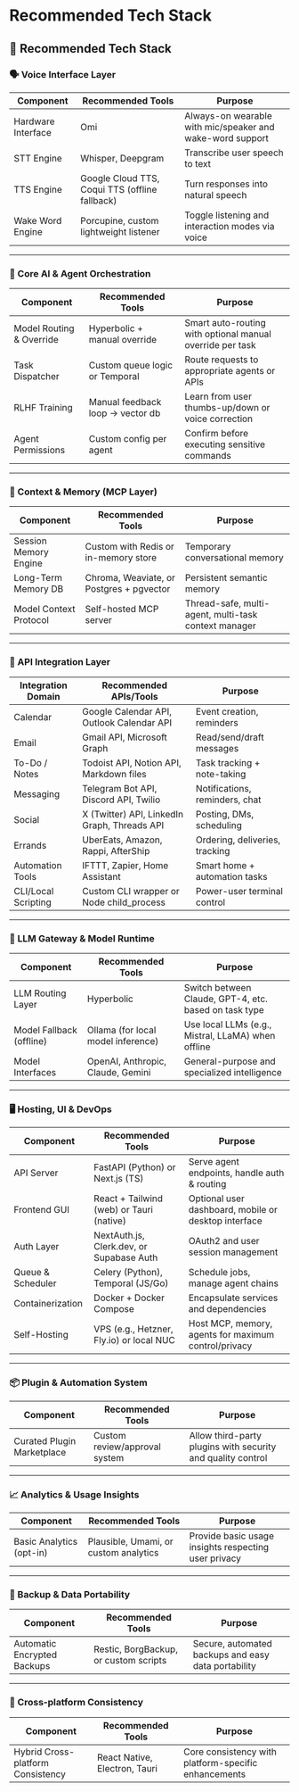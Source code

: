 # Recommended Tech Stack

## 🧰 Recommended Tech Stack

### 🗣️ Voice Interface Layer

| Component | Recommended Tools | Purpose |
| --------- | ----------------- | ------- |
| Hardware Interface | Omi | Always-on wearable with mic/speaker and wake-word support |
| STT Engine | Whisper, Deepgram | Transcribe user speech to text |
| TTS Engine | Google Cloud TTS, Coqui TTS (offline fallback) | Turn responses into natural speech |
| Wake Word Engine | Porcupine, custom lightweight listener | Toggle listening and interaction modes via voice |

---

### 🧠 Core AI & Agent Orchestration

| Component | Recommended Tools | Purpose |
| --------- | ----------------- | ------- |
| Model Routing & Override | Hyperbolic + manual override | Smart auto-routing with optional manual override per task |
| Task Dispatcher | Custom queue logic or Temporal | Route requests to appropriate agents or APIs |
| RLHF Training | Manual feedback loop → vector db | Learn from user thumbs-up/down or voice correction |
| Agent Permissions | Custom config per agent | Confirm before executing sensitive commands |

---

### 🧩 Context & Memory (MCP Layer)

| Component | Recommended Tools | Purpose |
| --------- | ----------------- | ------- |
| Session Memory Engine | Custom with Redis or in-memory store | Temporary conversational memory |
| Long-Term Memory DB | Chroma, Weaviate, or Postgres + pgvector | Persistent semantic memory |
| Model Context Protocol | Self-hosted MCP server | Thread-safe, multi-agent, multi-task context manager |

---

### 🔌 API Integration Layer

| Integration Domain | Recommended APIs/Tools | Purpose |
| ------------------ | --------------------- | ------- |
| Calendar | Google Calendar API, Outlook Calendar API | Event creation, reminders |
| Email | Gmail API, Microsoft Graph | Read/send/draft messages |
| To-Do / Notes | Todoist API, Notion API, Markdown files | Task tracking + note-taking |
| Messaging | Telegram Bot API, Discord API, Twilio | Notifications, reminders, chat |
| Social | X (Twitter) API, LinkedIn Graph, Threads API | Posting, DMs, scheduling |
| Errands | UberEats, Amazon, Rappi, AfterShip | Ordering, deliveries, tracking |
| Automation Tools | IFTTT, Zapier, Home Assistant | Smart home + automation tasks |
| CLI/Local Scripting | Custom CLI wrapper or Node child_process | Power-user terminal control |

---

### 🧠 LLM Gateway & Model Runtime

| Component | Recommended Tools | Purpose |
| --------- | ----------------- | ------- |
| LLM Routing Layer | Hyperbolic | Switch between Claude, GPT-4, etc. based on task type |
| Model Fallback (offline) | Ollama (for local model inference) | Use local LLMs (e.g., Mistral, LLaMA) when offline |
| Model Interfaces | OpenAI, Anthropic, Claude, Gemini | General-purpose and specialized intelligence |

---

### 🖥️ Hosting, UI & DevOps

| Component | Recommended Tools | Purpose |
| --------- | ----------------- | ------- |
| API Server | FastAPI (Python) or Next.js (TS) | Serve agent endpoints, handle auth & routing |
| Frontend GUI | React + Tailwind (web) or Tauri (native) | Optional user dashboard, mobile or desktop interface |
| Auth Layer | NextAuth.js, Clerk.dev, or Supabase Auth | OAuth2 and user session management |
| Queue & Scheduler | Celery (Python), Temporal (JS/Go) | Schedule jobs, manage agent chains |
| Containerization | Docker + Docker Compose | Encapsulate services and dependencies |
| Self-Hosting | VPS (e.g., Hetzner, Fly.io) or local NUC | Host MCP, memory, agents for maximum control/privacy |

---

### 📦 Plugin & Automation System

| Component | Recommended Tools | Purpose |
| --------- | ----------------- | ------- |
| Curated Plugin Marketplace | Custom review/approval system | Allow third-party plugins with security and quality control |

---

### 📈 Analytics & Usage Insights

| Component | Recommended Tools | Purpose |
| --------- | ----------------- | ------- |
| Basic Analytics (opt-in) | Plausible, Umami, or custom analytics | Provide basic usage insights respecting user privacy |

---

### 🔄 Backup & Data Portability

| Component | Recommended Tools | Purpose |
| --------- | ----------------- | ------- |
| Automatic Encrypted Backups | Restic, BorgBackup, or custom scripts | Secure, automated backups and easy data portability |

---

### 📱 Cross-platform Consistency

| Component | Recommended Tools | Purpose |
| --------- | ----------------- | ------- |
| Hybrid Cross-platform Consistency | React Native, Electron, Tauri | Core consistency with platform-specific enhancements | 